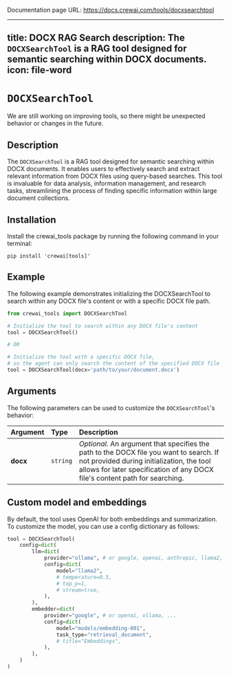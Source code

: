 Documentation page URL: https://docs.crewai.com/tools/docxsearchtool

---
title: DOCX RAG Search
description: The `DOCXSearchTool` is a RAG tool designed for semantic searching within DOCX documents.
icon: file-word
---

# `DOCXSearchTool`

<Note>
    We are still working on improving tools, so there might be unexpected behavior or changes in the future.
</Note>

## Description

The `DOCXSearchTool` is a RAG tool designed for semantic searching within DOCX documents. 
It enables users to effectively search and extract relevant information from DOCX files using query-based searches.
This tool is invaluable for data analysis, information management, and research tasks, 
streamlining the process of finding specific information within large document collections.

## Installation

Install the crewai_tools package by running the following command in your terminal:

```shell
pip install 'crewai[tools]'
```

## Example

The following example demonstrates initializing the DOCXSearchTool to search within any DOCX file's content or with a specific DOCX file path.

```python Code
from crewai_tools import DOCXSearchTool

# Initialize the tool to search within any DOCX file's content
tool = DOCXSearchTool()

# OR

# Initialize the tool with a specific DOCX file, 
# so the agent can only search the content of the specified DOCX file
tool = DOCXSearchTool(docx='path/to/your/document.docx')
```

## Arguments

The following parameters can be used to customize the `DOCXSearchTool`'s behavior:

| Argument       | Type     | Description                                                                                                                         |
|:---------------|:---------|:-------------------------------------------------------------------------------------------------------------------------------------|
| **docx**        | `string` | _Optional_. An argument that specifies the path to the DOCX file you want to search. If not provided during initialization, the tool allows for later specification of any DOCX file's content path for searching. |

## Custom model and embeddings

By default, the tool uses OpenAI for both embeddings and summarization. To customize the model, you can use a config dictionary as follows:

```python Code
tool = DOCXSearchTool(
    config=dict(
        llm=dict(
            provider="ollama", # or google, openai, anthropic, llama2, ...
            config=dict(
                model="llama2",
                # temperature=0.5,
                # top_p=1,
                # stream=true,
            ),
        ),
        embedder=dict(
            provider="google", # or openai, ollama, ...
            config=dict(
                model="models/embedding-001",
                task_type="retrieval_document",
                # title="Embeddings",
            ),
        ),
    )
)
```
